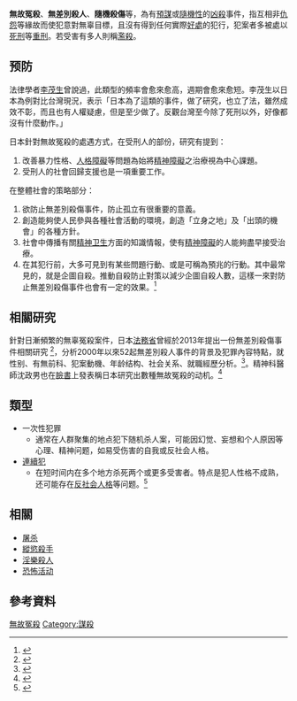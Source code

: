 {{expert|time=2016-03-29T10:35:04+00:00}}
'''無故冤殺'''、'''無差別殺人'''、'''隨機殺傷'''等，為有[[謀殺|預謀]]或[[隨機性|隨機性]]的[[凶殺|凶殺]]事件，指互相非[[仇怨|仇怨]]等緣故而使犯意對無辜目標，且沒有得到任何實際[[好處|好處]]的犯行，犯案者多被處以[[死刑|死刑]]等[[重刑|重刑]]。若受害有多人則稱[[濫殺|濫殺]]。

== 预防 ==
法律學者[[李茂生|李茂生]]曾說過，此類型的頻率會愈來愈高，週期會愈來愈短。李茂生以日本為例對比台灣現況，表示「日本為了這類的事件，做了研究，也立了法，雖然成效不彰，而且也有人權疑慮，但是至少做了。反觀台灣至今除了死刑以外，好像都沒有什麼動作。」

日本針對無故冤殺的處遇方式，在受刑人的部份，研究有提到：

# 改善暴力性格、[[人格障礙|人格障礙]]等問題為始將[[精神障礙|精神障礙]]之治療視為中心課題。
# 受刑人的社會回歸支援也是一項重要工作。

在整體社會的策略部分：

# 欲防止無差別殺傷事件，防止孤立有很重要的意義。
# 創造能夠使人民參與各種社會活動的環境，創造「立身之地」及「出頭的機會」的各種方針。
# 社會中傳播有關[[精神卫生|精神卫生]]方面的知識情報，使有[[精神障礙|精神障礙]]的人能夠盡早接受治療。
# 在其犯行前，大多可見到有某些問題行動、或是可稱為預兆的行動。其中最常見的，就是企圖自殺。推動自殺防止對策以減少企圖自殺人數，這樣一來對防止無差別殺傷事件也會有一定的效果。<ref>{{Cite web|title=大家都知道預防勝於治療，但台灣對本土無差別殺人研究幾乎是零：隨機殺人的犯罪心理學觀察（下）|url=https://www.thenewslens.com/article/21128|accessdate=2019-06-05|date=2015-07-27|last=讀者投書|work=The News Lens 關鍵評論網|language=zh-TW|archive-date=2020-04-14|archive-url=https://web.archive.org/web/20200414195609/https://www.thenewslens.com/article/21128|dead-url=no}}</ref>
== 相關研究 ==
針對日漸頻繁的無辜冤殺案件，日本[[法務省|法務省]]曾經於2013年提出一份無差別殺傷事件相關研究 <ref>{{Cite web|title=法務省研究部報告50 無差別殺傷事犯に関する研究|url=http://www.moj.go.jp/housouken/housouken03_00068.html|accessdate=2019-06-05|work=www.moj.go.jp|archive-date=2021-01-09|archive-url=https://web.archive.org/web/20210109142149/http://www.moj.go.jp/housouken/housouken03_00068.html|dead-url=no}}</ref>，分析2000年以來52起無差別殺人事件的背景及犯罪內容特點，就性别、有無前科、犯案動機、年龄结构、社会关系、就職經歷分析。<ref>{{Cite web|title=無差別殺傷事件相關研究～第八章「總結」之摘譯|url=https://www.taedp.org.tw/story/2828|accessdate=2019-06-05|date=2015-06-03|work=台灣廢除死刑推動聯盟|language=zh-hant|archive-date=2021-01-24|archive-url=https://web.archive.org/web/20210124215130/https://www.taedp.org.tw/story/2828|dead-url=no}}</ref>。精神科醫師沈政男也在[[臉書|臉書]]上發表稱日本研究出數種無故冤殺的动机。<ref>{{Cite web|title=隨機殺人心理大剖析 日本分析給你聽|url=https://news.ebc.net.tw/News/Article/16495|accessdate=2019-06-07|work=東森新聞|archive-date=2020-04-14|archive-url=https://web.archive.org/web/20200414195604/https://news.ebc.net.tw/News/Article/16495|dead-url=no}}</ref>
== 類型 ==
* 一次性犯罪
** 通常在人群聚集的地点犯下随机杀人案，可能因幻觉、妄想和个人原因等心理、精神问题，如易受伤害的自我或反社会人格。
* [[連續犯|連續犯]]
** 在短时间内在多个地方杀死两个或更多受害者。特点是犯人性格不成熟，还可能存在[[反社会人格|反社会人格]]等问题。<ref>{{Cite web|title=新たな行動計画策定に関する有識者ヒアリング（第 2 回）概要|url=http://www.kantei.go.jp/jp/singi/hanzai/hearing/dai2.pdf|accessdate=2019-06-05|author=渡邉 和美氏|date=|format=|publisher=|language=ja|archive-date=2016-03-04|archive-url=https://web.archive.org/web/20160304100755/http://www.kantei.go.jp/jp/singi/hanzai/hearing/dai2.pdf|dead-url=no}}</ref>

== 相關 ==
* [[屠杀|屠杀]]
* [[縱慾殺手|縱慾殺手]]
* [[淫樂殺人|淫樂殺人]]
* [[恐怖活动|恐怖活动]]

== 參考資料 ==
{{reflist|30em}}

[[Category:無故冤殺|]]
[[Category:謀殺|Category:謀殺]]